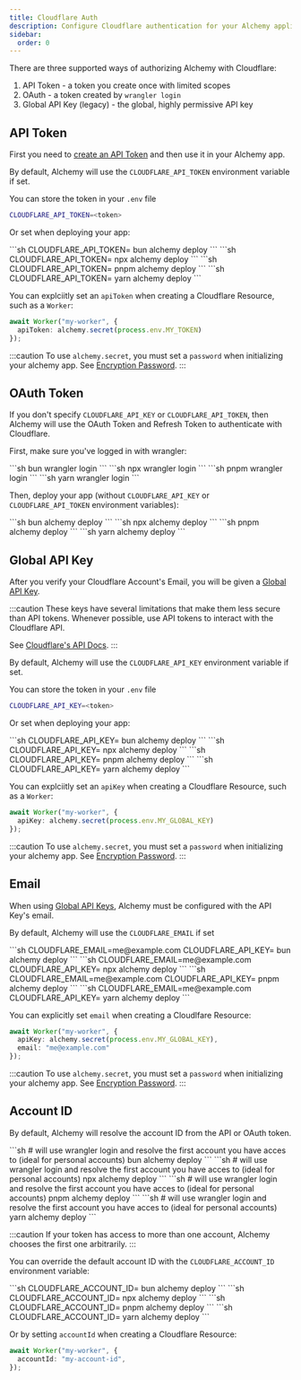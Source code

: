 ```yaml
---
title: Cloudflare Auth
description: Configure Cloudflare authentication for your Alchemy applications. Learn to use API tokens, OAuth, or global API keys to securely manage Cloudflare resources.
sidebar:
  order: 0
---
```



There are three supported ways of authorizing Alchemy with Cloudflare:
1. API Token - a token you create once with limited scopes
2. OAuth - a token created by `wrangler login`
3. Global API Key (legacy) - the global, highly permissive API key

## API Token

First you need to [create an API Token](https://developers.cloudflare.com/fundamentals/api/get-started/create-token/) and then use it in your Alchemy app.

By default, Alchemy will use the `CLOUDFLARE_API_TOKEN` environment variable if set.

You can store the token in your `.env` file
```sh
CLOUDFLARE_API_TOKEN=<token>
```

Or set when deploying your app:

<Tabs syncKey="pkgManager">
  <TabItem label="bun">
    ```sh
    CLOUDFLARE_API_TOKEN=<token> bun alchemy deploy
    ```
  </TabItem>
  <TabItem label="npm">
    ```sh
    CLOUDFLARE_API_TOKEN=<token> npx alchemy deploy
    ```
  </TabItem>
  <TabItem label="pnpm">
    ```sh
    CLOUDFLARE_API_TOKEN=<token> pnpm alchemy deploy
    ```
  </TabItem>
  <TabItem label="yarn">
    ```sh
    CLOUDFLARE_API_TOKEN=<token> yarn alchemy deploy
    ```
  </TabItem>
</Tabs>

You can explciitly set an `apiToken` when creating a Cloudflare Resource, such as a `Worker`:

```ts
await Worker("my-worker", {
  apiToken: alchemy.secret(process.env.MY_TOKEN)
});
```

:::caution
To use `alchemy.secret`, you must set a `password` when initializing your alchemy app. See [Encryption Password](/concepts/secret#encryption-password).
:::

## OAuth Token

If you don't specify `CLOUDFLARE_API_KEY` or `CLOUDFLARE_API_TOKEN`, then Alchemy will use the OAuth Token and Refresh Token to authenticate with Cloudflare.

First, make sure you've logged in with wrangler:

<Tabs syncKey="pkgManager">
  <TabItem label="bun">
    ```sh
    bun wrangler login
    ```
  </TabItem>
  <TabItem label="npm">
    ```sh
    npx wrangler login
    ```
  </TabItem>
  <TabItem label="pnpm">
    ```sh
    pnpm wrangler login
    ```
  </TabItem>
  <TabItem label="yarn">
    ```sh
    yarn wrangler login
    ```
  </TabItem>
</Tabs>

Then, deploy your app (without `CLOUDFLARE_API_KEY` or `CLOUDFLARE_API_TOKEN` environment variables):

<Tabs syncKey="pkgManager">
  <TabItem label="bun">
    ```sh
    bun alchemy deploy
    ```
  </TabItem>
  <TabItem label="npm">
    ```sh
    npx alchemy deploy
    ```
  </TabItem>
  <TabItem label="pnpm">
    ```sh
    pnpm alchemy deploy
    ```
  </TabItem>
  <TabItem label="yarn">
    ```sh
    yarn alchemy deploy
    ```
  </TabItem>
</Tabs>

## Global API Key

After you verify your Cloudflare Account's Email, you will be given a [Global API Key](https://developers.cloudflare.com/fundamentals/api/get-started/keys/).

:::caution
These keys have several limitations that make them less secure than API tokens. Whenever possible, use API tokens to interact with the Cloudflare API. 

See [Cloudflare's API Docs](https://developers.cloudflare.com/api/).
:::

By default, Alchemy will use the `CLOUDFLARE_API_KEY` environment variable if set.

You can store the token in your `.env` file
```sh
CLOUDFLARE_API_KEY=<token>
```

Or set when deploying your app:

<Tabs syncKey="pkgManager">
  <TabItem label="bun">
    ```sh
    CLOUDFLARE_API_KEY=<token> bun alchemy deploy
    ```
  </TabItem>
  <TabItem label="npm">
    ```sh
    CLOUDFLARE_API_KEY=<token> npx alchemy deploy
    ```
  </TabItem>
  <TabItem label="pnpm">
    ```sh
    CLOUDFLARE_API_KEY=<token> pnpm alchemy deploy
    ```
  </TabItem>
  <TabItem label="yarn">
    ```sh
    CLOUDFLARE_API_KEY=<token> yarn alchemy deploy
    ```
  </TabItem>
</Tabs>

You can explciitly set an `apiKey` when creating a Cloudflare Resource, such as a `Worker`:

```ts
await Worker("my-worker", {
  apiKey: alchemy.secret(process.env.MY_GLOBAL_KEY)
});
```

:::caution
To use `alchemy.secret`, you must set a `password` when initializing your alchemy app. See [Encryption Password](/concepts/secret#encryption-password).
:::

## Email

When using [Global API Keys](#global-api-key), Alchemy must be configured with the API Key's email.

By default, Alchemy will use the `CLOUDFLARE_EMAIL` if set

<Tabs syncKey="pkgManager">
  <TabItem label="bun">
    ```sh
    CLOUDFLARE_EMAIL=me@example.com CLOUDFLARE_API_KEY=<token> bun alchemy deploy
    ```
  </TabItem>
  <TabItem label="npm">
    ```sh
    CLOUDFLARE_EMAIL=me@example.com CLOUDFLARE_API_KEY=<token> npx alchemy deploy
    ```
  </TabItem>
  <TabItem label="pnpm">
    ```sh
    CLOUDFLARE_EMAIL=me@example.com CLOUDFLARE_API_KEY=<token> pnpm alchemy deploy
    ```
  </TabItem>
  <TabItem label="yarn">
    ```sh
    CLOUDFLARE_EMAIL=me@example.com CLOUDFLARE_API_KEY=<token> yarn alchemy deploy
    ```
  </TabItem>
</Tabs>

You can explicitly set `email` when creating a Cloudlfare Resource:

```ts
await Worker("my-worker", {
  apiKey: alchemy.secret(process.env.MY_GLOBAL_KEY),
  email: "me@example.com"
});
```

:::caution
To use `alchemy.secret`, you must set a `password` when initializing your alchemy app. See [Encryption Password](/concepts/secret#encryption-password).
:::

## Account ID

By default, Alchemy will resolve the account ID from the API or OAuth token.

<Tabs syncKey="pkgManager">
  <TabItem label="bun">
    ```sh
    # will use wrangler login and resolve the first account you have acces to (ideal for personal accounts)
    bun alchemy deploy
    ```
  </TabItem>
  <TabItem label="npm">
    ```sh
    # will use wrangler login and resolve the first account you have acces to (ideal for personal accounts)
    npx alchemy deploy
    ```
  </TabItem>
  <TabItem label="pnpm">
    ```sh
    # will use wrangler login and resolve the first account you have acces to (ideal for personal accounts)
    pnpm alchemy deploy
    ```
  </TabItem>
  <TabItem label="yarn">
    ```sh
    # will use wrangler login and resolve the first account you have acces to (ideal for personal accounts)
    yarn alchemy deploy
    ```
  </TabItem>
</Tabs>

:::caution
If your token has access to more than one account, Alchemy chooses the first one arbitrarily.
:::

You can override the default account ID with the `CLOUDFLARE_ACCOUNT_ID` environment variable:

<Tabs syncKey="pkgManager">
  <TabItem label="bun">
    ```sh
    CLOUDFLARE_ACCOUNT_ID=<account-id> bun alchemy deploy
    ```
  </TabItem>
  <TabItem label="npm">
    ```sh
    CLOUDFLARE_ACCOUNT_ID=<account-id> npx alchemy deploy
    ```
  </TabItem>
  <TabItem label="pnpm">
    ```sh
    CLOUDFLARE_ACCOUNT_ID=<account-id> pnpm alchemy deploy
    ```
  </TabItem>
  <TabItem label="yarn">
    ```sh
    CLOUDFLARE_ACCOUNT_ID=<account-id> yarn alchemy deploy
    ```
  </TabItem>
</Tabs>

Or by setting `accountId` when creating a Cloudflare Resource:
```ts
await Worker("my-worker", {
  accountId: "my-account-id",
});
``` 